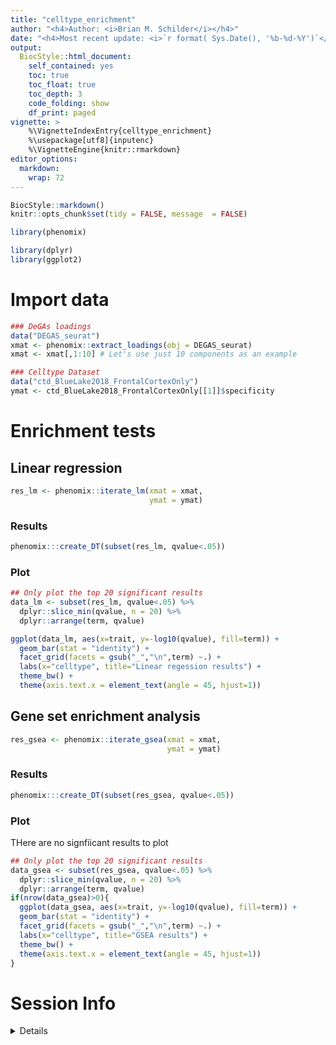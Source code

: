 ```yaml
---
title: "celltype_enrichment"
author: "<h4>Author: <i>Brian M. Schilder</i></h4>" 
date: "<h4>Most recent update: <i>`r format( Sys.Date(), '%b-%d-%Y')`</i></h4>"
output:
  BiocStyle::html_document:
    self_contained: yes
    toc: true
    toc_float: true
    toc_depth: 3
    code_folding: show
    df_print: paged
vignette: >
    %\VignetteIndexEntry{celltype_enrichment} 
    %\usepackage[utf8]{inputenc}
    %\VignetteEngine{knitr::rmarkdown} 
editor_options: 
  markdown: 
    wrap: 72
---
```


```r
BiocStyle::markdown()
knitr::opts_chunk$set(tidy = FALSE, message  = FALSE)
```

```r
library(phenomix)

library(dplyr)
library(ggplot2)
```


# Import data

```r
### DeGAs loadings 
data("DEGAS_seurat")
xmat <- phenomix::extract_loadings(obj = DEGAS_seurat)
xmat <- xmat[,1:10] # Let's use just 10 components as an example

### Celltype Dataset
data("ctd_BlueLake2018_FrontalCortexOnly")
ymat <- ctd_BlueLake2018_FrontalCortexOnly[[1]]$specificity
```

# Enrichment tests

## Linear regression 

```r
res_lm <- phenomix::iterate_lm(xmat = xmat, 
                               ymat = ymat) 
```

### Results 

```r
phenomix:::create_DT(subset(res_lm, qvalue<.05))
```

### Plot 

```r
## Only plot the top 20 significant results
data_lm <- subset(res_lm, qvalue<.05) %>%
  dplyr::slice_min(qvalue, n = 20) %>%
  dplyr::arrange(term, qvalue)

ggplot(data_lm, aes(x=trait, y=-log10(qvalue), fill=term)) +
  geom_bar(stat = "identity") +
  facet_grid(facets = gsub("_","\n",term) ~.) +
  labs(x="celltype", title="Linear regession results") + 
  theme_bw() +
  theme(axis.text.x = element_text(angle = 45, hjust=1)) 
```



## Gene set enrichment analysis 

```r
res_gsea <- phenomix::iterate_gsea(xmat = xmat, 
                                   ymat = ymat) 
```


### Results 

```r
phenomix:::create_DT(subset(res_gsea, qvalue<.05))
```

### Plot 

THere are no signfiicant results to plot

```r
## Only plot the top 20 significant results
data_gsea <- subset(res_gsea, qvalue<.05) %>%
  dplyr::slice_min(qvalue, n = 20) %>%
  dplyr::arrange(term, qvalue)
if(nrow(data_gsea)>0){
  ggplot(data_gsea, aes(x=trait, y=-log10(qvalue), fill=term)) +
  geom_bar(stat = "identity") +
  facet_grid(facets = gsub("_","\n",term) ~.) +
  labs(x="celltype", title="GSEA results") + 
  theme_bw() +
  theme(axis.text.x = element_text(angle = 45, hjust=1))  
} 
```

 
# Session Info 

<details> 

```r
utils::sessionInfo()
```

</details>  

